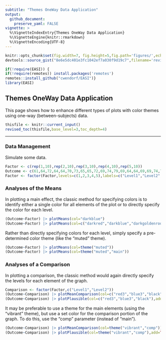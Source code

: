 ```yaml
---
subtitle: "Themes OneWay Data Application"
output:
  github_document:
    preserve_yaml: FALSE
vignette: >
  %\VignetteIndexEntry{Themes OneWay Data Application}
  %\VignetteEngine{knitr::rmarkdown}
  %\VignetteEncoding{UTF-8}
---
```


```r
knitr::opts_chunk$set(fig.width=7, fig.height=5,fig.path='figures/',echo=TRUE,warning=FALSE,message=FALSE)
devtools::source_gist("8e6e5dc401e3fc1042ef7a030f9d19c7",filename='revised_toc.R')
```

```r
if(!require(EASI)) {
if(!require(remotes)) install.packages('remotes')
remotes::install_github("cwendorf/EASI")}
library(EASI)
```

## Themes OneWay Data Application

This page shows how to enhance different types of plots with color themes using one-way (between-subjects) data.

```r
thisfile <- knitr::current_input()
revised_toc(thisfile,base_level=3,toc_depth=4)
```

---

### Data Management

Simulate some data.
```r
Factor <- c(rep(1,10),rep(2,10),rep(3,10),rep(4,10),rep(5,10))
Outcome <- c(61,64,72,64,64,70,73,65,65,72,69,74,79,69,64,64,69,69,74,79,70,75,80,80,70,65,70,75,70,70,70,80,85,75,70,65,75,75,85,80,65,55,70,65,65,70,70,60,65,70)
Factor <- factor(Factor,levels=c(1,2,3,4,5),labels=c("Level1","Level2","Level3","Level4","Level5"))
```

### Analyses of the Means

In plotting a main effect, the classic method for specifying colors is to identify either a single color for all elements of the plot or to directly specify the color for each level.
```r
(Outcome~Factor) |> plotMeans(col="darkblue")
(Outcome~Factor) |> plotMeans(col=c("darkred","darkblue","darkgoldenrod","darkgreen","darkviolet"))
```

Rather than directly specifying colors for each level, simply specify a pre-determined color theme (like the "muted" theme).
```r
(Outcome~Factor) |> plotMeans(col=theme("muted"))
(Outcome~Factor) |> plotMeans(col=theme("muted","main"))
```

### Analyses of a Comparison

In plotting a comparison, the classic method would again directly specify the levels for each element of the graph.
```r
Comparison <- factor(Factor,c("Level1","Level2"))
(Outcome~Comparison) |> plotMeanComparison(col=c("red3","blue3","black"))
(Outcome~Comparison) |> plotPlausible(col=c("red3","blue3","black"),add=TRUE)
```

It may be preferable to use a theme for the main elements (using the "vibrant" theme), but use a set color for the comparison portion of the graph. To do this, use the "comp" parameter (instead of "main").
```r
(Outcome~Comparison) |> plotMeanComparison(col=theme("vibrant","comp"))
(Outcome~Comparison) |> plotPlausible(col=theme("vibrant","comp"),add=TRUE)
```
